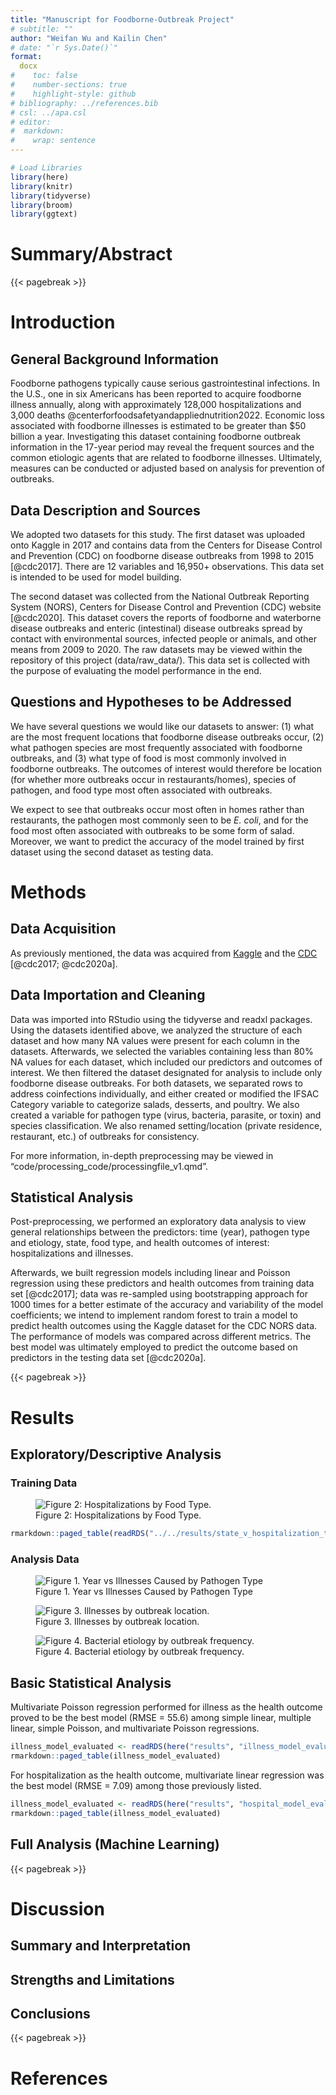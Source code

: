 ```yaml
---
title: "Manuscript for Foodborne-Outbreak Project"
# subtitle: ""
author: "Weifan Wu and Kailin Chen"
# date: "`r Sys.Date()`"
format: 
  docx
#    toc: false
#    number-sections: true
#    highlight-style: github
# bibliography: ../references.bib
# csl: ../apa.csl
# editor: 
#  markdown: 
#    wrap: sentence
---
```


```r
# Load Libraries
library(here)
library(knitr)
library(tidyverse)
library(broom)
library(ggtext)
```

# Summary/Abstract

{{< pagebreak >}}

# Introduction

## General Background Information

Foodborne pathogens typically cause serious gastrointestinal infections.
In the U.S., one in six Americans has been reported to acquire foodborne illness annually, along with approximately 128,000 hospitalizations and 3,000 deaths @centerforfoodsafetyandappliednutrition2022.
Economic loss associated with foodborne illnesses is estimated to be greater than \$50 billion a year.
Investigating this dataset containing foodborne outbreak information in the 17-year period may reveal the frequent sources and the common etiologic agents that are related to foodborne illnesses.
Ultimately, measures can be conducted or adjusted based on analysis for prevention of outbreaks.

## Data Description and Sources

We adopted two datasets for this study.
The first dataset was uploaded onto Kaggle in 2017 and contains data from the Centers for Disease Control and Prevention (CDC) on foodborne disease outbreaks from 1998 to 2015 [@cdc2017].
There are 12 variables and 16,950+ observations.
This data set is intended to be used for model building.

The second dataset was collected from the National Outbreak Reporting System (NORS), Centers for Disease Control and Prevention (CDC) website [@cdc2020].
This dataset covers the reports of foodborne and waterborne disease outbreaks and enteric (intestinal) disease outbreaks spread by contact with environmental sources, infected people or animals, and other means from 2009 to 2020.
The raw datasets may be viewed within the repository of this project (data/raw_data/).
This data set is collected with the purpose of evaluating the model performance in the end.

## Questions and Hypotheses to be Addressed

We have several questions we would like our datasets to answer: (1) what are the most frequent locations that foodborne disease outbreaks occur, (2) what pathogen species are most frequently associated with foodborne outbreaks, and (3) what type of food is most commonly involved in foodborne outbreaks.
The outcomes of interest would therefore be location (for whether more outbreaks occur in restaurants/homes), species of pathogen, and food type most often associated with outbreaks.

We expect to see that outbreaks occur most often in homes rather than restaurants, the pathogen most commonly seen to be *E. coli*, and for the food most often associated with outbreaks to be some form of salad.
Moreover, we want to predict the accuracy of the model trained by first dataset using the second dataset as testing data.

# Methods

## Data Acquisition

As previously mentioned, the data was acquired from [Kaggle](https://www.kaggle.com/datasets/cdc/foodborne-diseases) and the [CDC](https://wwwn.cdc.gov/norsdashboard/) [@cdc2017; @cdc2020a].

## Data Importation and Cleaning

Data was imported into RStudio using the tidyverse and readxl packages.
Using the datasets identified above, we analyzed the structure of each dataset and how many NA values were present for each column in the datasets.
Afterwards, we selected the variables containing less than 80% NA values for each dataset, which included our predictors and outcomes of interest.
We then filtered the dataset designated for analysis to include only foodborne disease outbreaks.
For both datasets, we separated rows to address coinfections individually, and either created or modified the IFSAC Category variable to categorize salads, desserts, and poultry.
We also created a variable for pathogen type (virus, bacteria, parasite, or toxin) and species classification.
We also renamed setting/location (private residence, restaurant, etc.) of outbreaks for consistency.

For more information, in-depth preprocessing may be viewed in "code/processing_code/processingfile_v1.qmd".

## Statistical Analysis

Post-preprocessing, we performed an exploratory data analysis to view general relationships between the predictors: time (year), pathogen type and etiology, state, food type, and health outcomes of interest: hospitalizations and illnesses. 

Afterwards, we built regression models including linear and Poisson regression using these predictors and health outcomes from training data set [@cdc2017]; data was re-sampled using bootstrapping approach for 1000 times for a better estimate of the accuracy and variability of the model coefficients; we intend to implement random forest to train a model to predict health outcomes using the Kaggle dataset for the CDC NORS data. The performance of models was compared across different metrics. The best model was ultimately employed to predict the outcome based on predictors in the testing data set [@cdc2020a].

{{< pagebreak >}}

# Results

## Exploratory/Descriptive Analysis

### Training Data

![Figure 2: Hospitalizations by Food Type.](images/Food_type_v_hospitalization-01.png)

```r
rmarkdown::paged_table(readRDS("../../results/state_v_hospitalization_training.rds"))
```

### Analysis Data

![Figure 1. Year vs Illnesses Caused by Pathogen Type](images/time_v_illness_pathogen_type.png)

![Figure 3. Illnesses by outbreak location.](images/Location_v_Illness.png)

![Figure 4. Bacterial etiology by outbreak frequency.](images/bacterial_etiology_v_outbreak_frequency.png)

## Basic Statistical Analysis
Multivariate Poisson regression performed for illness as the health outcome proved to be the best model (RMSE = 55.6) among simple linear, multiple linear, simple Poisson, and multivariate Poisson regressions. 

```r
illness_model_evaluated <- readRDS(here("results", "illness_model_evaluation.rds"))
rmarkdown::paged_table(illness_model_evaluated)
```

For hospitalization as the health outcome, multivariate linear regression was the best model (RMSE = 7.09) among those previously listed.

```r
illness_model_evaluated <- readRDS(here("results", "hospital_model_evaluation.rds"))
rmarkdown::paged_table(illness_model_evaluated)
```

## Full Analysis (Machine Learning)

{{< pagebreak >}}

# Discussion

## Summary and Interpretation

## Strengths and Limitations

## Conclusions

{{< pagebreak >}}

# References
